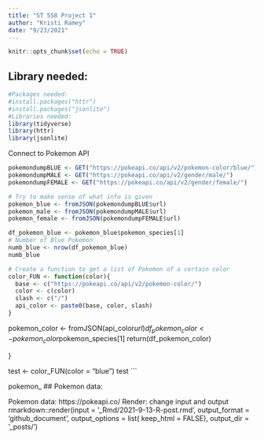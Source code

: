 ```yaml
---
title: "ST 558 Project 1"
author: "Kristi Ramey"
date: "9/23/2021"
---
```


```r
knitr::opts_chunk$set(echo = TRUE)
```
## Library needed:
```r

#Packages needed:
#install.packages("httr")
#install.packages("jsonlite")
#Libraries needed:
library(tidyverse)
library(httr)
library(jsonlite)
```
Connect to Pokemon API
```r
pokemondumpBLUE <- GET("https://pokeapi.co/api/v2/pokemon-color/blue/")
pokemondumpMALE <- GET("https://pokeapi.co/api/v2/gender/male/")
pokemondumpFEMALE <- GET("https://pokeapi.co/api/v2/gender/female/")

# Try to make sense of what info is given
pokemon_blue <- fromJSON(pokemondumpBLUE$url)
pokemon_male <- fromJSON(pokemondumpMALE$url)
pokemon_female <- fromJSON(pokemondumpFEMALE$url)

df_pokemon_blue <- pokemon_blue$pokemon_species[1]
# Number of Blue Pokemon
numb_blue <- nrow(df_pokemon_blue)
numb_blue

# Create a function to get a list of Pokemon of a certain color
color_FUN <- function(color){  
  base <- c("https://pokeapi.co/api/v2/pokemon-color/")
  color <- c(color)  
  slash <- c("/")
  api_color <- paste0(base, color, slash)
}
```
  pokemon_color <- fromJSON(api_color$url)
  df_pokemon_color <- pokemon_color$pokemon_species[1]
  return(df_pokemon_color)
  
  
  
}

test <- color_FUN(color = "blue")
test
```

pokemon_
## Pokemon data:

Pokemon data: https://pokeapi.co/
Render:
change input and output
rmarkdown::render(input = '_Rmd/2021-9-13-R-post.rmd', output_format = 'github_document', output_options = list(  keep_html = FALSE), output_dir = '_posts/')
